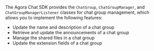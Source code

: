 <PlatformWrapper platform="flutter">

The Agora Chat SDK provides the `ChatGroup`, `ChatGroupManager`, and `ChatGroupManagerListener` classes for chat group management, which allows you to implement the following features:

- Update the name and description of a chat group
- Retrieve and update the announcements of a chat group
- Manage the shared files in a chat group
- Update the extension fields of a chat group

</PlatformWrapper>
